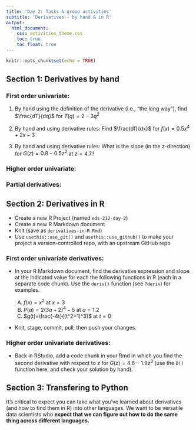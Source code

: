 ```yaml
---
title: 'Day 2: Tasks & group activities'
subtitle: 'Derivatives - by hand & in R'
output: 
  html_document:
    css: activities_theme.css
    toc: true
    toc_float: true
---
```


```r
knitr::opts_chunk$set(echo = TRUE)
```

## Section 1: Derivatives by hand

### First order univariate:

1. By hand using the definition of the derivative (i.e., "the long way"), find $\frac{dT}{dq}$ for $T(q)=2-3q^2$

2. By hand and using derivative rules: Find $\frac{df}{dx}$ for $f(x)=0.5x^4+2x-3$

3. By hand and using derivative rules: What is the slope (in the z-direction) for $G(z)=0.8-0.5z^2$ at $z = 4.7$?

### Higher order univariate: 

### Partial derivatives: 

## Section 2: Derivatives in R

- Create a new R Project (named `eds-212-day-2`)
- Create a new R Markdown document
- Knit (save as `derivatives-in-R.Rmd`)
- Use `usethis::use_git()` and `usethis::use_github()` to make your project a version-controlled repo, with an upstream GitHub repo

### First order univariate derivatives:

- In your R Markdown document, find the derivative expression and slope at the indicated value for each the following functions in R (each in a separate code chunk). Use the `deriv()` function (see `?deriv`) for examples.

  A) $f(x)=x^2$ at $x = 3$
  B) $P(a)=2(3a+2)^4-5$ at $a = 1.2$
  C) $g(t)=\frac{-4t}{(t^2+1)^3}$ at $t = 0$


- Knit, stage, commit, pull, then push your changes. 

### Higher order univariate derivatives: 

- Back in RStudio, add a code chunk in your Rmd in which you find the second derivative with respect to $z$ for $G(z)=4.6-1.9z^3$ (use the `D()` function here, and check your solution by hand).

## Section 3: Transfering to Python

It's critical to expect you can take what you've learned about derivatives (and how to find them in R) into other languages. We want to be versatile data scientists who **expect that we can figure out how to do the same thing across different languages.**
